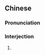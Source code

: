 ==Chinese==
{{zh-forms}}

===Pronunciation===
{{zh-pron
|m=wǒcào
|cat=intj
}}

===Interjection===
{{zh-interj}}

# {{lb|zh|euphemistic}} {{zh-alt-form|我肏}}